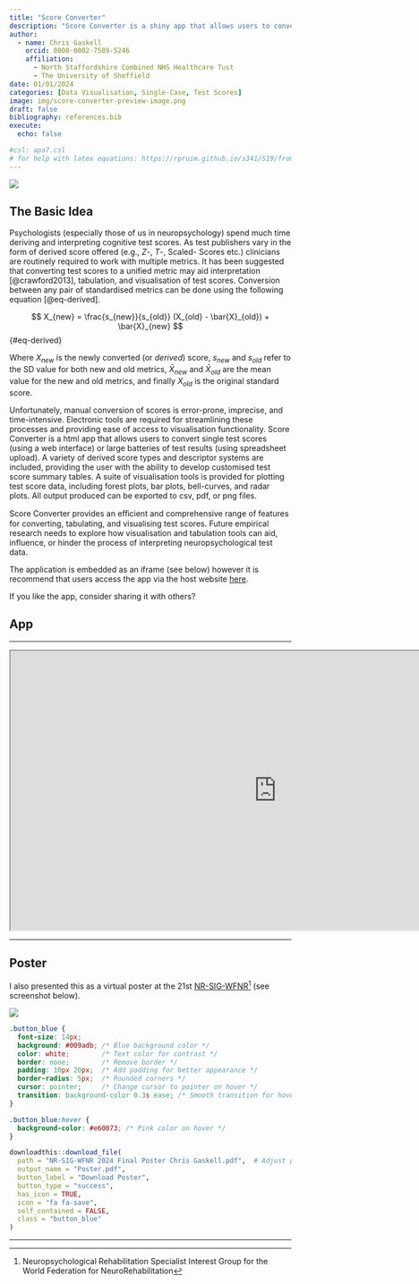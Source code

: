 ```yaml
---
title: "Score Converter"
description: "Score Converter is a shiny app that allows users to convert single test scores (using a web interface) or large batteries of test results (using spreadsheet upload). A suite of visualisation tools is (provided for developing static and interactive plots, these include (e.g., forest plots, bar plots, bell-curve plots, and radar plots)."
author:
  - name: Chris Gaskell
    orcid: 0000-0002-7589-5246
    affiliation:
      - North Staffordshire Combined NHS Healthcare Tust
      - The University of Sheffield
date: 01/01/2024
categories: [Data Visualisation, Single-Case, Test Scores]
image: img/score-converter-preview-image.png
draft: false
bibliography: references.bib
execute: 
  echo: false

#csl: apa7.csl
# for help with latex equations: https://rpruim.github.io/s341/S19/from-class/MathinRmd.html#:~:text=Math%20inside%20RMarkdown,10n%3D1n2.
---
```


![](img/score-converter-preview-image.png)

## The Basic Idea

Psychologists (especially those of us in neuropsychology) spend much time deriving and interpreting cognitive test scores. As test publishers vary in the form of derived score offered (e.g., $Z$-, $T$-, Scaled- Scores etc.) clinicians are routinely required to work with multiple metrics. It has been suggested that converting test scores to a unified metric may aid interpretation [@crawford2013], tabulation, and visualisation of test scores. Conversion between any pair of standardised metrics can be done using the following equation [@eq-derived].

$$
X_{new} =
\frac{s_{new}}{s_{old}}
(X_{old} - \bar{X}_{old})
+ \bar{X}_{new}
$$ {#eq-derived}

Where $X_{new}$ is the newly converted (or *derived*) score, $s_{new}$ and $s_{old}$ refer to the SD value for both new and old metrics, $\bar{X}_{new}$ and $\bar{X}_{old}$ are the mean value for the new and old metrics, and finally $X_{old}$ is the original standard score.

Unfortunately, manual conversion of scores is error-prone, imprecise, and time-intensive. Electronic tools are required for streamlining these processes and providing ease of access to visualisation functionality. Score Converter is a html app that allows users to convert single test scores (using a web interface) or large batteries of test results (using spreadsheet upload). A variety of derived score types and descriptor systems are included, providing the user with the ability to develop customised test score summary tables. A suite of visualisation tools is provided for plotting test score data, including forest plots, bar plots, bell-curves, and radar plots. All output produced can be exported to csv, pdf, or png files.

Score Converter provides an eﬀicient and comprehensive range of features for converting, tabulating, and visualising test scores. Future empirical research needs to explore how visualisation and tabulation tools can aid, influence, or hinder the process of interpreting neuropsychological test data.

The application is embedded as an iframe (see below) however it is recommend that users access the app via the host website [here](https://chris-gaskell.shinyapps.io/score-converter/).

If you like the app, consider sharing it with others?

## App

<hr>

```{=html}
<iframe width="950" height="500" src="https://chris-gaskell.shinyapps.io/score-converter/" title="Score Converter"></iframe>
```
<hr>

## Poster

I also presented this as a virtual poster at the 21st [NR-SIG-WFNR](https://mers.cventevents.com/event/ef7d48c5-2fe1-4525-9d43-f953eed4db68/summary)[^1] (see screenshot below).

[^1]: Neuropsychological Rehabilitation Specialist Interest Group for the World Federation for NeuroRehabilitation

![](NR-SIG-WFNR%202024%20Final%20Poster%20Chris%20Gaskell.png)

```css
.button_blue {
  font-size: 14px;
  background: #009adb; /* Blue background color */
  color: white;        /* Text color for contrast */
  border: none;        /* Remove border */
  padding: 10px 20px;  /* Add padding for better appearance */
  border-radius: 5px;  /* Rounded corners */
  cursor: pointer;     /* Change cursor to pointer on hover */
  transition: background-color 0.3s ease; /* Smooth transition for hover effect */
}

.button_blue:hover {
  background-color: #e60073; /* Pink color on hover */
}

```

```r
downloadthis::download_file(
  path = "NR-SIG-WFNR 2024 Final Poster Chris Gaskell.pdf",  # Adjust path
  output_name = "Poster.pdf",
  button_label = "Download Poster",
  button_type = "success",
  has_icon = TRUE,
  icon = "fa fa-save",
  self_contained = FALSE,
  class = "button_blue"
)

```

<hr>

<div>

```{=html}
<div style="text-align: center;">
  <script type="text/javascript" src="https://cdnjs.buymeacoffee.com/1.0.0/button.prod.min.js" data-name="bmc-button" data-slug="chris.gaskell" data-color="#e9ecef" data-emoji="☕"  data-font="Lato" data-text="Support with Coffee" data-outline-color="#009adb" data-font-color="#009adb" data-coffee-color="#FFDD00"></script>
</div>
```

</div>
